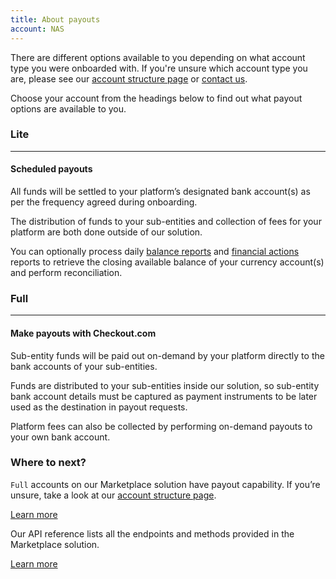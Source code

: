 ```yaml
--- 
title: About payouts
account: NAS
---
```


There are different options available to you depending on what account type you were onboarded with. If you're unsure which account type you are, please see our [account structure page](/marketplaces/account-structure) or [contact us](https://www.checkout.com/contact-us).

Choose your account from the headings below to find out what payout options are available to you.

### Lite

---

#### Scheduled payouts

All funds will be settled to your platform’s designated bank account(s) as per the frequency agreed during onboarding.

The distribution of funds to your sub-entities and collection of fees for your platform are both done outside of our solution.

You can optionally process daily [balance reports](/reporting/reconciliation-reports/balance-reports) and [financial actions](/reporting/reconciliation-reports/financial-actions-reports) reports to retrieve the closing available balance of your currency account(s) and perform reconciliation.

### Full

---

#### Make payouts with Checkout.com

Sub-entity funds will be paid out on-demand by your platform directly to the bank accounts of your sub-entities. 

Funds are distributed to your sub-entities inside our solution, so sub-entity bank account details must be captured as payment instruments to be later used as the destination in payout requests. 

Platform fees can also be collected by performing on-demand payouts to your own bank account.

### Where to next?

<ContentPanel title="Make a payout" imgSrc="/NAS/Marketplaces/about-making-payouts.svg">

`Full` accounts on our Marketplace solution have payout capability. If you’re unsure, take a look at our [account structure page](/marketplaces/account-structure).

[Learn more](https://docs.checkout.com/four/marketplaces/payouts/make-a-payout")
</ContentPanel>
<ContentPanel title="Marketplace API" imgSrc="/NAS/Marketplaces/marketplaces-api.svg" withBorder={false}>

Our API reference lists all the endpoints and methods provided in the Marketplace solution.

[Learn more](https://api-reference.checkout.com/preview/crusoe/#tag/Marketplace)

</ContentPanel>
